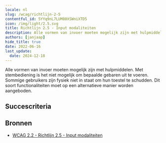 ```yaml
---
locale: nl
slug: /wcag/richtlijn-2-5
contentful_id: 5YYq9nL7LUM80XSWniXTD5
icon: /img/light/2.5.svg
title: Richtlijn 2.5 - Input modaliteiten
description: Alle vormen van invoer moeten mogelijk zijn met hulpmiddelen. Met stembediening is het  niet mogelijk om bepaalde gebaren uit te voeren. Sommige gebruikers zijn fysiek niet in staat om hun toestel te schudden. Dit soort functionaliteiten moet op een alternatieve manier worden aangeboden.
authors: [janjaap]
hide_title: true
date: 2022-06-16
last_update:
  date: 2024-12-18
---
```


<Hero
  title="Input modaliteiten"
  image="/img/light/2.5.svg"
  alt="WCAG 2.5 icon"
  prefix="Richtlijn 2.5"
/>

Alle vormen van invoer moeten mogelijk zijn met hulpmiddelen. Met stembediening is het  niet mogelijk om bepaalde gebaren uit te voeren. Sommige gebruikers zijn fysiek niet in staat om hun toestel te schudden. Dit soort functionaliteiten moet op een alternatieve manier worden aangeboden.

## Succescriteria

<LinkList title="Succescriteria" isHighlighted={true}>
  <LinkListItem
    url="/nl/richtlijnen/wcag/succescriterium-2-5-1"
    title="Succescriterium 2.5.1 - Aanwijzergebaren"
    label="Aanwijzergebaren"
    description="Ensure an alternative is provided for all gesture-triggered actions."
    image="/img/light/2.5.1.svg"
    alt="WCAG 2.5.1 icon"
  />
  <LinkListItem
    url="/nl/richtlijnen/wcag/succescriterium-2-5-2"
    title="Succescriterium 2.5.2 - Aanwijzerannulering"
    label="Aanwijzerannulering"
    description="Ensure it is possible to cancel touches."
    image="/img/light/2.5.2.svg"
    alt="WCAG 2.5.2 icon"
  />
  <LinkListItem
    url="/nl/richtlijnen/wcag/succescriterium-2-5-3"
    title="Succescriterium 2.5.3 - Label in naam"
    label="Label in naam"
    description="Ensure the technical name of elements contain the visual name."
    image="/img/light/2.5.3.svg"
    alt="WCAG 2.5.3 icon"
  />
  <LinkListItem
    url="/nl/richtlijnen/wcag/succescriterium-2-5-4"
    title="Succescriterium 2.5.4 - Bewegingsactivering"
    label="Bewegingsactivering"
    description="Ensure an alternative is provided for motion-triggered actions and make it possible to disable them."
    image="/img/light/2.5.4.svg"
    alt="WCAG 2.5.4 icon"
  />
  <LinkListItem
    url="/nl/richtlijnen/wcag/succescriterium-2-5-5"
    title="Succescriterium 2.5.5 - Grootte van het aanwijsgebied (uitgebreid)"
    label="Grootte van het aanwijsgebied (uitgebreid)"
    description="Zorg dat elementen groot zijn zodat ze gemakkelijk geactiveerd kunnen worden. De minimale grootte is is 44x44 pixels."
    image="/img/light/2.5.5.svg"
    alt="WCAG 2.5.5 icon"
  />
  <LinkListItem
    url="/nl/richtlijnen/wcag/succescriterium-2-5-6"
    title="Succescriterium 2.5.6 - Input gelijktijdige invoermechanismen"
    label="Input gelijktijdige invoermechanismen"
    description="Web content does not restrict use of input modalities available on a platform except where the restriction is essential, required to ensure the security of the content, or required to respect user settings."
    image="/img/light/2.5.6.svg"
    alt="WCAG 2.5.6 icon"
  />
  <LinkListItem
    url="/nl/richtlijnen/wcag/succescriterium-2-5-7"
    title="Succescriterium 2.5.7 - Sleepbewegingen"
    label="Sleepbewegingen"
    description="Zorg dat sleepbewegingen een gelijkwaardig alternatief hebben via een enkele aanwijzer zoals tikken of lang indrukken."
    image="/img/light/2.5.7.svg"
    alt="WCAG 2.5.7 icon"
  />
  <LinkListItem
    url="/nl/richtlijnen/wcag/succescriterium-2-5-8"
    title="Succescriterium 2.5.8 - Grootte van het aanwijsgebied (minimum)"
    label="Grootte van het aanwijsgebied (minimum)"
    description="Zorg dat elementen groot genoeg zijn en voldoende afstand hebben zodat gebruikers ze makkelijk kunnen activeren."
    image="/img/light/2.5.8.svg"
    alt="WCAG 2.5.8 icon"
  />
</LinkList>

## Bronnen

- [WCAG 2.2 - Richtlijn 2.5 - Input modaliteiten](https://www.w3.org/Translations/WCAG22-nl/#input-modaliteiten)
